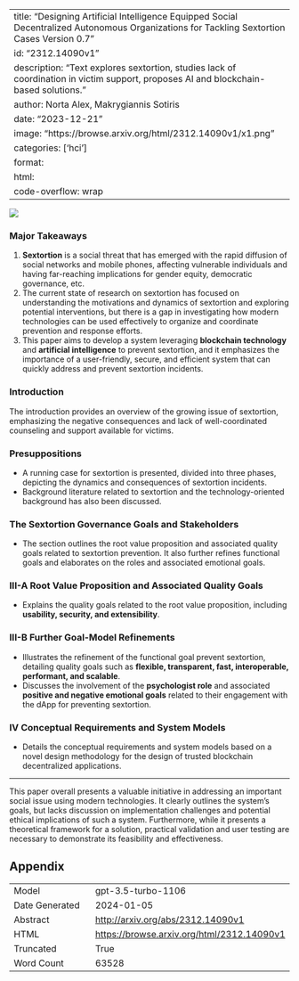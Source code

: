 
---
title: "Designing Artificial Intelligence Equipped Social Decentralized Autonomous Organizations for Tackling Sextortion Cases Version 0.7"
id: "2312.14090v1"
description: "Text explores sextortion, studies lack of coordination in victim support, proposes AI and blockchain-based solutions."
author: Norta Alex, Makrygiannis Sotiris
date: "2023-12-21"
image: "https://browse.arxiv.org/html/2312.14090v1/x1.png"
categories: ['hci']
format:
  html:
    code-overflow: wrap
---

![](https://browse.arxiv.org/html/2312.14090v1/x1.png)

### Major Takeaways

1. **Sextortion** is a social threat that has emerged with the rapid diffusion of social networks and mobile phones, affecting vulnerable individuals and having far-reaching implications for gender equity, democratic governance, etc.
2. The current state of research on sextortion has focused on understanding the motivations and dynamics of sextortion and exploring potential interventions, but there is a gap in investigating how modern technologies can be used effectively to organize and coordinate prevention and response efforts.
3. This paper aims to develop a system leveraging **blockchain technology** and **artificial intelligence** to prevent sextortion, and it emphasizes the importance of a user-friendly, secure, and efficient system that can quickly address and prevent sextortion incidents.

### Introduction

The introduction provides an overview of the growing issue of sextortion, emphasizing the negative consequences and lack of well-coordinated counseling and support available for victims.

### Presuppositions

- A running case for sextortion is presented, divided into three phases, depicting the dynamics and consequences of sextortion incidents.
- Background literature related to sextortion and the technology-oriented background has also been discussed.

### The Sextortion Governance Goals and Stakeholders

- The section outlines the root value proposition and associated quality goals related to sextortion prevention. It also further refines functional goals and elaborates on the roles and associated emotional goals.

### III-A Root Value Proposition and Associated Quality Goals

- Explains the quality goals related to the root value proposition, including **usability, security, and extensibility**.

### III-B Further Goal-Model Refinements

- Illustrates the refinement of the functional goal prevent sextortion, detailing quality goals such as **flexible, transparent, fast, interoperable, performant, and scalable**.
- Discusses the involvement of the **psychologist role** and associated **positive and negative emotional goals** related to their engagement with the dApp for preventing sextortion.

### IV Conceptual Requirements and System Models

- Details the conceptual requirements and system models based on a novel design methodology for the design of trusted blockchain decentralized applications.

---
This paper overall presents a valuable initiative in addressing an important social issue using modern technologies. It clearly outlines the system's goals, but lacks discussion on implementation challenges and potential ethical implications of such a system. Furthermore, while it presents a theoretical framework for a solution, practical validation and user testing are necessary to demonstrate its feasibility and effectiveness.

## Appendix

|          |          |
|----------|----------|
| Model     | gpt-3.5-turbo-1106       |
| Date Generated     | 2024-01-05       |
| Abstract | [http://arxiv.org/abs/2312.14090v1](http://arxiv.org/abs/2312.14090v1)        |
| HTML     | [https://browse.arxiv.org/html/2312.14090v1](https://browse.arxiv.org/html/2312.14090v1)       |
| Truncated       | True       |
| Word Count       | 63528       |